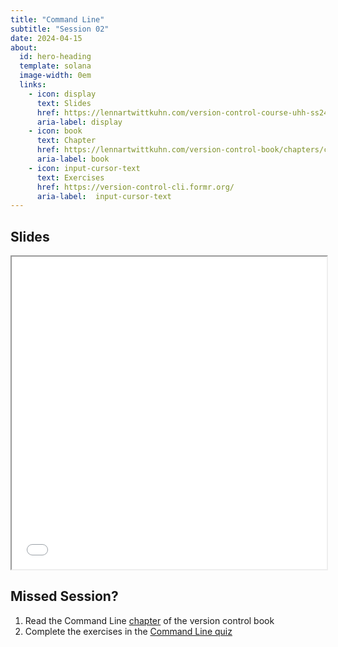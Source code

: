 ```yaml
---
title: "Command Line"
subtitle: "Session 02"
date: 2024-04-15
about:
  id: hero-heading
  template: solana
  image-width: 0em
  links:
    - icon: display
      text: Slides
      href: https://lennartwittkuhn.com/version-control-course-uhh-ss24/sessions/slides_session02.html
      aria-label: display
    - icon: book
      text: Chapter
      href: https://lennartwittkuhn.com/version-control-book/chapters/command-line.html
      aria-label: book
    - icon: input-cursor-text
      text: Exercises
      href: https://version-control-cli.formr.org/
      aria-label:  input-cursor-text
---
```


::: {#hero-heading}
:::

## Slides

```{=html}
<iframe width="100%" height=500 src="slides_session02.html"></iframe>
```

## Missed Session?

1. Read the Command Line [chapter](https://lennartwittkuhn.com/version-control-book/chapters/command-line.html) of the version control book 
1. Complete the exercises in the [Command Line quiz](https://version-control-cli.formr.org)